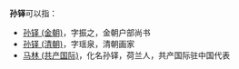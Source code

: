 '''孙铎'''可以指：
* [[孙铎_(金朝)|孙铎 (金朝)]]，字振之，金朝户部尚书
* [[孙铎_(清朝)|孙铎 (清朝)]]，字瑶泉，清朝画家
* [[马林_(共产国际)|马林 (共产国际)]]，化名孙铎，荷兰人，共产国际驻中国代表

{{disambig|cat=二字孙姓人名消歧义|duo}}